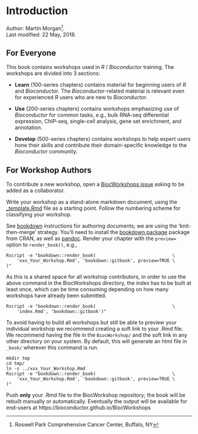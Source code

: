 # Introduction

Author:
    Martin Morgan^[Roswell Park Comprehensive Cancer Center, Buffalo, NY].
    <br/>
Last modified: 22 May, 2018.

## For Everyone

This book contains workshops used in _R_ / _Bioconductor_
training. The workshops are divided into 3 sections:

- **Learn** (100-series chapters) contains material for beginning
  users of _R_ and _Bioconductor_. The _Bioconductor_-related material
  is relevant even for experienced _R_ users who are new to
  _Bioconductor_.

- **Use** (200-series chapters) contains workshops emphasizing use of
  _Bioconductor_ for common tasks, e.g., bulk RNA-seq differential
  expression, ChIP-seq, single-cell analysis, gene set enrichment, and
  annotation.

- **Develop** (500-series chapters) contains workshops to help expert
  users hone their skills and contribute their domain-specific
  knowledge to the _Bioconductor_ community.

## For Workshop Authors

To contribute a new workshop, open a [BiocWorkshops issue][] asking to
be added as a collaborator.

Write your workshop as a stand-alone markdown document, using the
[_template.Rmd][] file as a starting point. Follow the numbering
scheme for classifying your workshop.

See [bookdown][] instructions for authoring documents; we are using
the 'knit-then-merge' strategy. You'll need to install the
[bookdown package][] package from CRAN, as well as [pandoc][]. Render
your chapter with the `preview=` option to `render_book()`, e.g.,

```
Rscript -e "bookdown::render_book(                             \
    'xxx_Your_Workshop.Rmd', 'bookdown::gitbook', preview=TRUE \
)"
```

As this is a shared space for all workshop contributors, in order to
use the above command in the BiocWorkshops directory, the index has to
be built at least once, which can be time consuming depending on how many
workshops have already been submitted.

```
Rscript -e "bookdown::render_book(                             \
    'index.Rmd', 'bookdown::gitbook')"
```

To avoid having to build all workshops but still be able to preview
your individual workshop we recommend creating a soft link to your .Rmd file.
We recommend having the file in the `BiocWorkshop/` and the soft link in
any other directory on your system. By default, this will generate an
html file in `_book/` wherever this command is run.

```
mkdir tmp
cd tmp/
ln -s ../xxx_Your_Workshop.Rmd
Rscript -e "bookdown::render_book(                             \
    'xxx_Your_Workshop.Rmd', 'bookdown::gitbook', preview=TRUE \
)"
```


Push **only** your .Rmd file to the BiocWorkshop repository; the book will be
rebuilt manually or automatically. Eventually the output will be
available for end-users at https://bioconductor.github.io/BiocWorkshops

[BiocWorkshops issue]: https://github.com/Bioconductor/BiocWorkshops/issues
[_template.Rmd]: https://github.com/Bioconductor/BiocWorkshops/blob/master/_template.Rmd
[bookdown]: https://bookdown.org/yihui/bookdown/
[bookdown package]: https://cran.r-project.org/package=bookdown
[pandoc]: http://pandoc.org/
